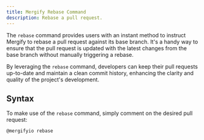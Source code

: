 ```yaml
---
title: Mergify Rebase Command
description: Rebase a pull request.
---
```



The `rebase` command provides users with an instant method to instruct Mergify
to rebase a pull request against its base branch. It's a handy way to ensure
that the pull request is updated with the latest changes from the base branch
without manually triggering a rebase.

By leveraging the `rebase` command, developers can keep their pull requests
up-to-date and maintain a clean commit history, enhancing the clarity and
quality of the project's development.


<RebaseAdvantage />

## Syntax

To make use of the `rebase` command, simply comment on the desired pull
request:

```text
@mergifyio rebase
```

<Screenshot src={rebaseScreenshot} />
